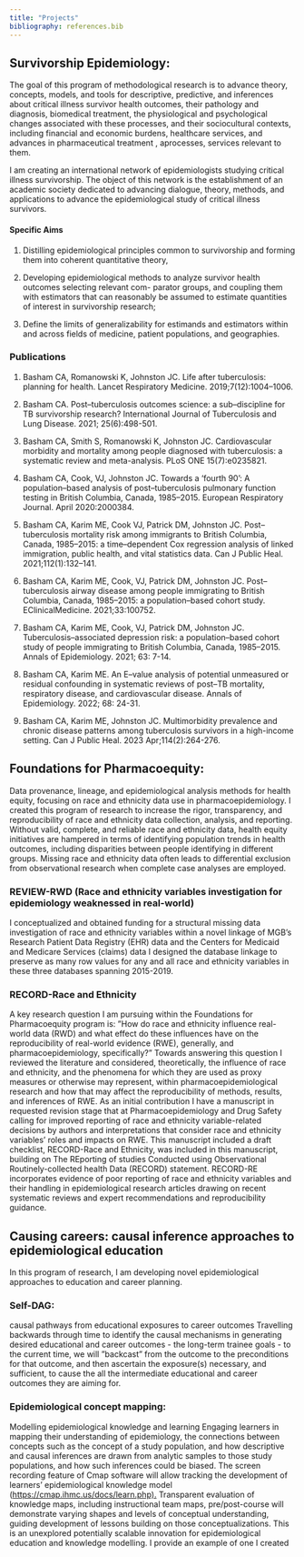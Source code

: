 ```yaml
---
title: "Projects"
bibliography: references.bib
---
```


## Survivorship Epidemiology:

The goal of this program of methodological research is to advance theory, concepts, models, and tools for descriptive, predictive, and inferences about critical illness survivor health outcomes, their pathology and diagnosis, biomedical treatment, the physiological and psychological changes associated with these processes, and their sociocultural contexts, including financial and economic burdens, healthcare services, and advances in pharmaceutical treatment , aprocesses, services relevant to them.

I am creating an international network of epidemiologists studying critical illness survivorship. The object of this network is the establishment of an academic society dedicated to advancing dialogue, theory, methods, and applications to advance the epidemiological study of critical illness survivors.

#### Specific Aims

1.  Distilling epidemiological principles common to survivorship and forming them into coherent quantitative theory,

2.  Developing epidemiological methods to analyze survivor health outcomes selecting relevant com- parator groups, and coupling them with estimators that can reasonably be assumed to estimate quantities of interest in survivorship research;

3.  Define the limits of generalizability for estimands and estimators within and across fields of medicine, patient populations, and geographies.

### Publications

1.  Basham CA, Romanowski K, Johnston JC. Life after tuberculosis: planning for health. Lancet Respiratory Medicine. 2019;7(12):1004–1006.

2.  Basham CA. Post–tuberculosis outcomes science: a sub–discipline for TB survivorship research? International Journal of Tuberculosis and Lung Disease. 2021; 25(6):498-501.

3.  Basham CA, Smith S, Romanowski K, Johnston JC. Cardiovascular morbidity and mortality among people diagnosed with tuberculosis: a systematic review and meta-analysis. PLoS ONE 15(7):e0235821.

4.  Basham CA, Cook, VJ, Johnston JC. Towards a ‘fourth 90’: A population–based analysis of post–tuberculosis pulmonary function testing in British Columbia, Canada, 1985–2015. European Respiratory Journal. April 2020:2000384.

5.  Basham CA, Karim ME, Cook VJ, Patrick DM, Johnston JC. Post–tuberculosis mortality risk among immigrants to British Columbia, Canada, 1985–2015: a time–dependent Cox regression analysis of linked immigration, public health, and vital statistics data. Can J Public Heal. 2021;112(1):132–141.

6.  Basham CA, Karim ME, Cook, VJ, Patrick DM, Johnston JC. Post–tuberculosis airway disease among people immigrating to British Columbia, Canada, 1985–2015: a population–based cohort study. EClinicalMedicine. 2021;33:100752.

7.  Basham CA, Karim ME, Cook, VJ, Patrick DM, Johnston JC. Tuberculosis–associated depression risk: a population–based cohort study of people immigrating to British Columbia, Canada, 1985–2015. Annals of Epidemiology. 2021; 63: 7-14.

8.  Basham CA, Karim ME. An E–value analysis of potential unmeasured or residual confounding in systematic reviews of post–TB mortality, respiratory disease, and cardiovascular disease. Annals of Epidemiology. 2022; 68: 24-31.

9.  Basham CA, Karim ME, Johnston JC. Multimorbidity prevalence and chronic disease patterns among tuberculosis survivors in a high-income setting. Can J Public Heal. 2023 Apr;114(2):264-276.

## Foundations for Pharmacoequity:

Data provenance, lineage, and epidemiological analysis methods for health equity, focusing on race and ethnicity data use in pharmacoepidemiology. I created this program of research to increase the rigor, transparency, and reproducibility of race and ethnicity data collection, analysis, and reporting. Without valid, complete, and reliable race and ethnicity data, health equity initiatives are hampered in terms of identifying population trends in health outcomes, including disparities between people identifying in different groups. Missing race and ethnicity data often leads to differential exclusion from observational research when complete case analyses are employed.

### REVIEW-RWD (Race and ethnicity variables investigation for epidemiology weaknessed in real-world)

I conceptualized and obtained funding for a structural missing data investigation of race and ethnicity variables within a novel linkage of MGB’s Research Patient Data Registry (EHR) data and the Centers for Medicaid and Medicare Services (claims) data I designed the database linkage to preserve as many row values for any and all race and ethnicity variables in these three databases spanning 2015-2019.

### RECORD-Race and Ethnicity

A key research question I am pursuing within the Foundations for Pharmacoequity program is: ”How do race and ethnicity influence real-world data (RWD) and what effect do these influences have on the reproducibility of real-world evidence (RWE), generally, and pharmacoepidemiology, specifically?” Towards answering this question I reviewed the literature and considered, theoretically, the influence of race and ethnicity, and the phenomena for which they are used as proxy measures or otherwise may represent, within pharmacoepidemiological research and how that may affect the reproducibility of methods, results, and inferences of RWE. As an initial contribution I have a manuscript in requested revision stage that at Pharmacoepidemiology and Drug Safety calling for improved reporting of race and ethnicity variable-related decisions by authors and interpretations that consider race and ethnicity variables’ roles and impacts on RWE. This manuscript included a draft checklist, RECORD-Race and Ethnicity, was included in this manuscript, building on The REporting of studies Conducted using Observational Routinely-collected health Data (RECORD) statement. RECORD-RE incorporates evidence of poor reporting of race and ethnicity variables and their handling in epidemiological research articles drawing on recent systematic reviews and expert recommendations and reproducibility guidance.

## Causing careers: causal inference approaches to epidemiological education

In this program of research, I am developing novel epidemiological approaches to education and career planning.

### Self-DAG:

causal pathways from educational exposures to career outcomes Travelling backwards through time to identify the causal mechanisms in generating desired educational and career outcomes - the long-term trainee goals - to the current time, we will ”backcast” from the outcome to the preconditions for that outcome, and then ascertain the exposure(s) necessary, and sufficient, to cause the all the intermediate educational and career outcomes they are aiming for.

### Epidemiological concept mapping:

Modelling epidemiological knowledge and learning Engaging learners in mapping their understanding of epidemiology, the connections between concepts such as the concept of a study population, and how descriptive and causal inferences are drawn from analytic samples to those study populations, and how such inferences could be biased. The screen recording feature of Cmap software will allow tracking the development of learners’ epidemiological knowledge model (<https://cmap.ihmc.us/docs/learn.php).> Transparent evaluation of knowledge maps, including instructional team maps, pre/post-course will demonstrate varying shapes and levels of conceptual understanding, guiding development of lessons building on those conceptualizations. This is an unexplored potentially scalable innovation for epidemiological education and knowledge modelling. I provide an example of one I created